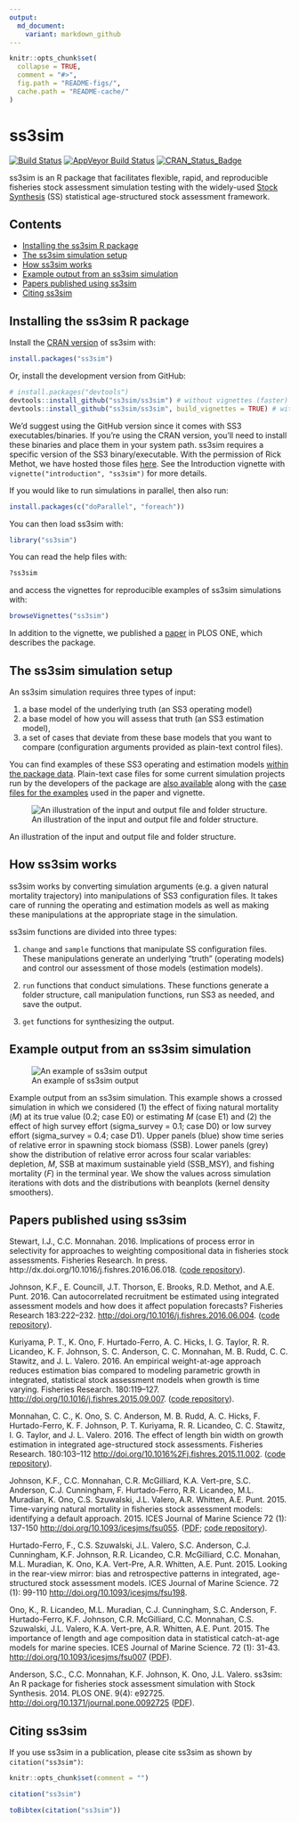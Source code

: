```yaml
---
output:
  md_document:
    variant: markdown_github
---
```


<!-- README.md is generated from README.Rmd. Please edit that file -->

```r
knitr::opts_chunk$set(
  collapse = TRUE,
  comment = "#>",
  fig.path = "README-figs/",
  cache.path = "README-cache/"
)
```

# ss3sim

[![Build Status](https://travis-ci.org/ss3sim/ss3sim.png?branch=master)](https://travis-ci.org/ss3sim/ss3sim)
[![AppVeyor Build Status](https://ci.appveyor.com/api/projects/status/github/ss3sim/ss3sim?branch=master&svg=true)](https://ci.appveyor.com/project/ss3sim/ss3sim)
[![CRAN_Status_Badge](http://www.r-pkg.org/badges/version/ss3sim)](https://cran.r-project.org/package=ss3sim)

ss3sim is an R package that facilitates flexible, rapid, and reproducible fisheries stock assessment simulation testing with the widely-used [Stock Synthesis](https://vlab.ncep.noaa.gov/web/stock-synthesis) (SS) statistical age-structured stock assessment framework.

## Contents

- [Installing the ss3sim R package](#installing-the-ss3sim-r-package)
- [The ss3sim simulation setup](#the-ss3sim-simulation-setup)
- [How ss3sim works](#how-ss3sim-works)
- [Example output from an ss3sim simulation](#example-output-from-an-ss3sim-simulation)
- [Papers published using ss3sim](#papers-published-using-ss3sim)
- [Citing ss3sim](#citing-ss3sim)

<!-- end toc -->

## Installing the ss3sim R package

Install the [CRAN version](https://cran.r-project.org/package=ss3sim) of ss3sim with:

```R
install.packages("ss3sim")
```

Or, install the development version from GitHub:

```R
# install.packages("devtools")
devtools::install_github("ss3sim/ss3sim") # without vignettes (faster)
devtools::install_github("ss3sim/ss3sim", build_vignettes = TRUE) # with vignettes
```

We'd suggest using the GitHub version since it comes with SS3 executables/binaries. If you're using the CRAN version, you'll need to install these binaries and place them in your system path. ss3sim requires a specific version of the SS3 binary/executable. With the permission of Rick Methot, we have hosted those files [here](https://github.com/ss3sim/ss3sim/tree/master/inst/bin). See the Introduction vignette with `vignette("introduction", "ss3sim")` for more details.

If you would like to run simulations in parallel, then also run:

```R
install.packages(c("doParallel", "foreach"))
```

You can then load ss3sim with:

```R
library("ss3sim")
```

You can read the help files with:

```R
?ss3sim
```

and access the vignettes for reproducible examples of ss3sim simulations with:

```R
browseVignettes("ss3sim")
```

In addition to the vignette, we published a [paper][paper] in PLOS ONE, which describes the package.

## The ss3sim simulation setup

An ss3sim simulation requires three types of input:

1. a base model of the underlying truth (an SS3 operating model)
2. a base model of how you will assess that truth (an SS3 estimation model),
3. a set of cases that deviate from these base models that you want to compare (configuration arguments provided as plain-text control files).

You can find examples of these SS3 operating and estimation models [within the
package data][models]. Plain-text case files for some current simulation
projects run by the developers of the package are [also available][cases]
along with the [case files for the examples][eg-cases] used in the paper and
vignette.

![An illustration of the input and output file and folder structure.](https://raw.githubusercontent.com/ss3sim/ss3sim/f763cfb462a9e68db670155070cd554812a65160/man/figures/filestructure.png)

An illustration of the input and output file and folder structure.

## How ss3sim works

ss3sim works by converting simulation arguments (e.g. a given natural
mortality trajectory) into manipulations of SS3 configuration files. It
takes care of running the operating and estimation models as well as making
these manipulations at the appropriate stage in the simulation.

ss3sim functions are divided into three types:

1. `change` and `sample` functions that manipulate SS configuration files. These
   manipulations generate an underlying "truth" (operating models) and control
   our assessment of those models (estimation models).

2. `run` functions that conduct simulations. These functions generate a folder
   structure, call manipulation functions, run SS3 as needed, and save the
   output.

3. `get` functions for synthesizing the output.

## Example output from an ss3sim simulation

![An example of ss3sim output](https://raw.github.com/seananderson/ss3sim/master/inst/ms/fig2-20131109.png)

Example output from an ss3sim simulation. This example shows a crossed simulation in which we considered (1) the effect of fixing natural mortality (*M*) at its true value (0.2; case E0) or estimating *M* (case E1) and (2) the effect of high survey effort (sigma_survey = 0.1; case D0) or low survey effort (sigma_survey = 0.4; case D1). Upper panels (blue) show time series of relative error in spawning stock biomass (SSB). Lower panels (grey) show the distribution of relative error across four scalar variables: depletion, *M*, SSB at maximum sustainable yield (SSB_MSY), and fishing mortality (*F*) in the terminal year. We show the values across simulation iterations with dots and the distributions with beanplots (kernel density smoothers).

## Papers published using ss3sim

Stewart, I.J., C.C. Monnahan. 2016. Implications of process error in selectivity for approaches
to weighting compositional data in fisheries stock assessments. Fisheries Research. In press.
http://dx.doi.org/10.1016/j.fishres.2016.06.018. 
([code repository](https://github.com/ss3sim/procdata)).

Johnson, K.F., E. Councill, J.T. Thorson, E. Brooks, R.D. Methot, and A.E.
Punt. 2016. Can autocorrelated recruitment be estimated using integrated
assessment models and how does it affect population forecasts? Fisheries
Research 183:222–232. <http://doi.org/10.1016/j.fishres.2016.06.004>.
([code repository](https://github.com/kellijohnson/AR-perf-testing)).

Kuriyama, P. T., K. Ono, F. Hurtado-Ferro, A. C. Hicks, I. G. Taylor, R. R.
Licandeo, K. F. Johnson, S. C. Anderson, C. C. Monnahan, M. B. Rudd, C. C.
Stawitz, and J. L. Valero. 2016. An empirical weight-at-age approach reduces
estimation bias compared to modeling parametric growth in integrated,
statistical stock assessment models when growth is time varying. Fisheries
Research. 180:119–127. <http://doi.org/10.1016/j.fishres.2015.09.007>.
([code repository](https://github.com/ss3sim/Empirical)).

Monnahan, C. C., K. Ono, S. C. Anderson, M. B. Rudd, A. C. Hicks, F.
Hurtado-Ferro, K. F. Johnson, P. T. Kuriyama, R. R. Licandeo, C. C. Stawitz, I.
G. Taylor, and J. L. Valero. 2016. The effect of length bin width on growth
estimation in integrated age-structured stock assessments. Fisheries Research.
180:103–112 <http://doi.org/10.1016%2Fj.fishres.2015.11.002>.
([code repository](https://github.com/ss3sim/binning)).

Johnson, K.F., C.C. Monnahan, C.R. McGilliard, K.A. Vert-pre, S.C. Anderson,
C.J. Cunningham, F. Hurtado-Ferro, R.R. Licandeo, M.L. Muradian, K. Ono, C.S.
Szuwalski, J.L. Valero, A.R. Whitten, A.E. Punt. 2015. Time-varying natural
mortality in fisheries stock assessment models: identifying a default approach.
2015. ICES Journal of Marine Science 72 (1): 137-150
<http://doi.org/10.1093/icesjms/fsu055>.
([PDF](http://icesjms.oxfordjournals.org/content/early/2014/04/09/icesjms.fsu055.full.pdf?keytype=ref&ijkey=NEXmZIkz3289u3z);
[code repository](https://github.com/ss3sim/natural-mortality "R code to
recreate the simulation")).

Hurtado-Ferro, F., C.S. Szuwalski, J.L. Valero, S.C. Anderson, C.J. Cunningham,
K.F. Johnson, R.R. Licandeo, C.R. McGilliard, C.C. Monahan, M.L. Muradian, K.
Ono, K.A. Vert-Pre, A.R. Whitten, A.E. Punt. 2015. Looking in the rear-view
mirror: bias and retrospective patterns in integrated, age-structured stock
assessment models. ICES Journal of Marine Science. 72 (1): 99-110
<http://doi.org/10.1093/icesjms/fsu198>.

Ono, K., R. Licandeo, M.L. Muradian, C.J. Cunningham, S.C. Anderson, F.
Hurtado-Ferro, K.F. Johnson, C.R. McGilliard, C.C. Monnahan, C.S. Szuwalski,
J.L. Valero, K.A. Vert-pre, A.R. Whitten, A.E. Punt. 2015. The importance of
length and age composition data in statistical catch-at-age models for marine
species. ICES Journal of Marine Science. 72 (1): 31-43.
<http://doi.org/10.1093/icesjms/fsu007>
([PDF](https://dl.dropboxusercontent.com/u/254940/papers/Ono_etal_2014_importance_of_length_and_age_composition_data.pdf)).

Anderson, S.C., C.C. Monnahan, K.F. Johnson, K. Ono, J.L. Valero. ss3sim: An
R package for fisheries stock assessment simulation with Stock Synthesis. 2014.
PLOS ONE. 9(4): e92725. <http://doi.org/10.1371/journal.pone.0092725>
([PDF](http://www.plosone.org/article/fetchObject.action?uri=info%3Adoi%2F10.1371%2Fjournal.pone.0092725&representation=PDF)).

## Citing ss3sim

If you use ss3sim in a publication, please cite ss3sim as shown by `citation("ss3sim")`:

```r
knitr::opts_chunk$set(comment = "")
```

```r
citation("ss3sim")

toBibtex(citation("ss3sim"))
```

[DESCRIPTION]: https://github.com/seananderson/ss3sim/blob/master/DESCRIPTION
[models]: https://github.com/seananderson/ss3sim/tree/master/inst/extdata/models
[cases]: https://github.com/seananderson/ss3sim/tree/master/inst/extdata/cases
[eg-cases]: https://github.com/seananderson/ss3sim/tree/master/inst/extdata/eg-cases
[vignette]: https://dl.dropboxusercontent.com/u/254940/ss3sim-vignette.pdf
[paper]: http://www.plosone.org/article/info%3Adoi%2F10.1371%2Fjournal.pone.0092725
[SS3]: http://nft.nefsc.noaa.gov/Stock_Synthesis_3.htm
[r-project]: http://www.r-project.org/
[SAFS]: http://fish.washington.edu/
